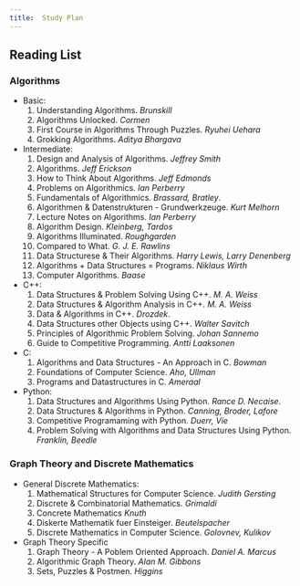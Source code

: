 ```yaml
---
title:  Study Plan
---
```


## 

## Reading List

### Algorithms

* Basic:
    1. Understanding Algorithms. *Brunskill*
    2. Algorithms Unlocked. *Cormen*
    4. First Course in Algorithms Through Puzzles. *Ryuhei Uehara*
    5. Grokking Algorithms. *Aditya Bhargava*
* Intermediate:
    1. Design and Analysis of Algorithms. *Jeffrey Smith*
    7. Algorithms. *Jeff Erickson*
    8. How to Think About Algorithms. *Jeff Edmonds*
    9. Problems on Algorithmics. *Ian Perberry*
    10. Fundamentals of Algorithmics. *Brassard, Bratley*.
    11. Algorithmen & Datenstrukturen - Grundwerkzeuge. *Kurt Melhorn*
    12. Lecture Notes on Algorithms. *Ian Perberry*
    13. Algorithm Design. *Kleinberg, Tardos*
    14. Algorithms Illuminated. *Roughgarden*
    15. Compared to What. *G. J. E. Rawlins*
    16. Data Structurese & Their Algorithms. *Harry Lewis, Larry Denenberg*
    17. Algorithms + Data Structures = Programs. *Niklaus Wirth*
    18. Computer Algorithms. *Baase*
* C++: 
    1. Data Structures & Problem Solving Using C++. *M. A. Weiss*
    2. Data Structures & Algorithm Analysis in C++. *M. A. Weiss*
    3. Data & Algorithms in C++. *Drozdek*. 
    4. Data Structures other Objects using C++. *Walter Savitch*
    5. Principles of Algorithmic Problem Solving. *Johan Sannemo*
    6. Guide to Competitive Programming. *Antti Laaksonen*
* C: 
    1. Algorithms and Data Structures - An Approach in C. *Bowman*
    2. Foundations of Computer Science. *Aho, Ullman*
    3. Programs and Datastructures in C. *Ameraal*
* Python:
    1. Data Structures and Algorithms Using Python. *Rance D. Necaise*. 
    2. Data Structures & Algorithms in Python. *Canning, Broder, Lafore*
    3. Competitive Programaming with Python. *Duerr, Vie*
    4. Problem Solving with Algorithms and Data Structures Using Python. *Franklin, Beedle*

### Graph Theory and Discrete Mathematics

* General Discrete Mathematics:
    1. Mathematical Structures for Computer Science. *Judith Gersting*
    2. Discrete & Combinatorial Mathematics. *Grimaldi*
    3. Concrete Mathematics *Knuth*
    4. Diskerte Mathematik fuer Einsteiger. *Beutelspacher*
    5. Discrete Mathematics in Computer Science. *Golovnev, Kulikov*
* Graph Theory Specific
    1. Graph Theory - A Poblem Oriented Approach. *Daniel A. Marcus*
    2. Algorithmic Graph Theory. *Alan M. Gibbons*
    3. Sets, Puzzles & Postmen. *Higgins*
